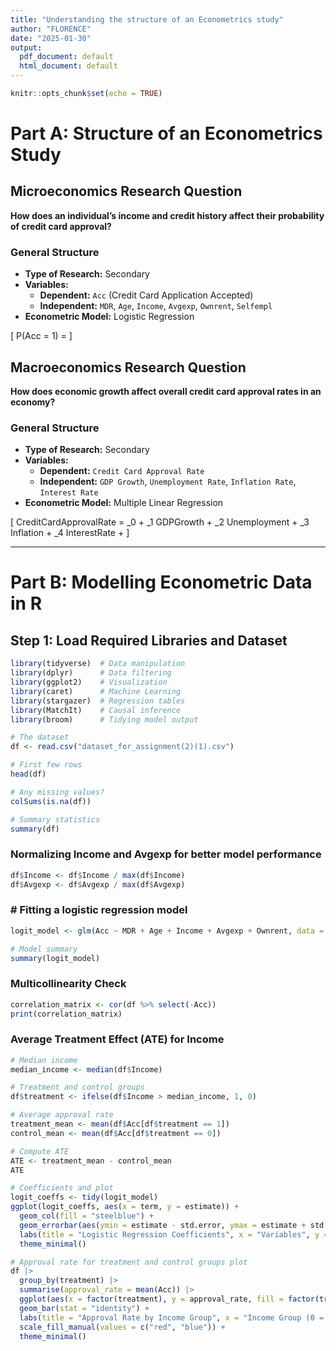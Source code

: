 ```yaml
---
title: "Understanding the structure of an Econometrics study"
author: "FLORENCE"
date: "2025-01-30"
output:
  pdf_document: default
  html_document: default
---
```


```r
knitr::opts_chunk$set(echo = TRUE)
```


# **Part A: Structure of an Econometrics Study**

## **Microeconomics Research Question**
**How does an individual's income and credit history affect their probability of credit card approval?**

### **General Structure**
- **Type of Research:** Secondary
- **Variables:**
  - **Dependent:** `Acc` (Credit Card Application Accepted)
  - **Independent:** `MDR`, `Age`, `Income`, `Avgexp`, `Ownrent`, `Selfempl`
- **Econometric Model:** Logistic Regression

\[
P(Acc = 1) = \frac{e^{\beta_0 + \beta_1 MDR + \beta_2 Age + \beta_3 Income + \beta_4 Avgexp + \beta_5 Ownrent + \beta_6 Selfempl}}{1 + e^{\beta_0 + \beta_1 MDR + \beta_2 Age + \beta_3 Income + \beta_4 Avgexp + \beta_5 Ownrent + \beta_6 Selfempl}}
\]

## **Macroeconomics Research Question**
**How does economic growth affect overall credit card approval rates in an economy?**

### **General Structure**
- **Type of Research:** Secondary
- **Variables:**
  - **Dependent:** `Credit Card Approval Rate`
  - **Independent:** `GDP Growth`, `Unemployment Rate`, `Inflation Rate`, `Interest Rate`
- **Econometric Model:** Multiple Linear Regression

\[
CreditCardApprovalRate = \beta_0 + \beta_1 GDPGrowth + \beta_2 Unemployment + \beta_3 Inflation + \beta_4 InterestRate + \epsilon
\]

---

# **Part B: Modelling Econometric Data in R**
## **Step 1: Load Required Libraries and Dataset**

```r
library(tidyverse)  # Data manipulation
library(dplyr)      # Data filtering
library(ggplot2)    # Visualization
library(caret)      # Machine Learning
library(stargazer)  # Regression tables
library(MatchIt)    # Causal inference
library(broom)      # Tidying model output

# The dataset
df <- read.csv("dataset_for_assignment(2)(1).csv")

# First few rows
head(df)
```


```r
# Any missing values?
colSums(is.na(df))

# Summary statistics
summary(df)
```

### Normalizing Income and Avgexp for better model performance
```r
df$Income <- df$Income / max(df$Income)
df$Avgexp <- df$Avgexp / max(df$Avgexp)
```

### # Fitting a logistic regression model

```r
logit_model <- glm(Acc ~ MDR + Age + Income + Avgexp + Ownrent, data = df, family = binomial)

# Model summary
summary(logit_model)
```

### Multicollinearity Check

```r
correlation_matrix <- cor(df %>% select(-Acc))
print(correlation_matrix)
```


### Average Treatment Effect (ATE) for Income

```r
# Median income
median_income <- median(df$Income)

# Treatment and control groups
df$treatment <- ifelse(df$Income > median_income, 1, 0)

# Average approval rate
treatment_mean <- mean(df$Acc[df$treatment == 1])
control_mean <- mean(df$Acc[df$treatment == 0])

# Compute ATE
ATE <- treatment_mean - control_mean
ATE
```

```r
# Coefficients and plot
logit_coeffs <- tidy(logit_model)
ggplot(logit_coeffs, aes(x = term, y = estimate)) +
  geom_col(fill = "steelblue") +
  geom_errorbar(aes(ymin = estimate - std.error, ymax = estimate + std.error), width = 0.2) +
  labs(title = "Logistic Regression Coefficients", x = "Variables", y = "Coefficient Value") +
  theme_minimal()

```


```r
# Approval rate for treatment and control groups plot
df |> 
  group_by(treatment) |> 
  summarise(approval_rate = mean(Acc)) |> 
  ggplot(aes(x = factor(treatment), y = approval_rate, fill = factor(treatment))) +
  geom_bar(stat = "identity") +
  labs(title = "Approval Rate by Income Group", x = "Income Group (0 = Low, 1 = High)", y = "Approval Rate") +
  scale_fill_manual(values = c("red", "blue")) +
  theme_minimal()
```

